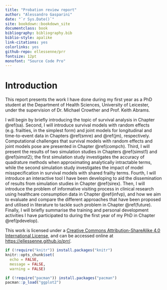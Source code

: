 ```yaml
---
title: "Probation review report"
author: "Alessandro Gasparini"
date: "`r Sys.Date()`"
site: bookdown::bookdown_site
documentclass: book
bibliography: bibliography.bib
biblio-style: apalike
link-citations: yes
colorlinks: yes
github-repo: ellessenne/prr
fontsize: 12pt
monofont: "Source Code Pro"
---
```


# Introduction {-}

This report presents the work I have done during my first year as a PhD student at the Department of Health Sciences, University of Leicester, under the supervision of Dr. Michael Crowther and Prof. Keith Abrams.

I will begin by briefly introducing the topic of survival analysis in Chapter \@ref(sa). Second, I will introduce survival models with random effects (e.g. frailties, in the simplest form) and joint models for longitudinal and time-to-event data in Chapters \@ref(smre) and \@ref(jm), respectively. Computational challenges that survival models with random effects and joint models pose are presented in Chapter \@ref(compch). Third, I will present the results of two simulation studies in Chapters \@ref(simst1) and \@ref(simst2); the first simulation study investigates the accuracy of quadrature methods when approximating analytically intractable terms, while the second simulation study investigates the impact of model misspecification in survival models with shared frailty terms. Fourth, I will introduce an interactive tool I have been developing to aid the dissemination of results from simulation studies in Chapter \@ref(sirex). Then, I will introduce the problem of informative visiting process in clinical research using healthcare consumption data in Chapter \@ref(infvp), and how we aim to evaluate and compare the different approaches that have been proposed and utilised in literature to tackle such problem in Chapter \@ref(future). Finally, I will briefly summarise the training and personal development activities I have participated to during the first year of my PhD in Chapter \@ref(pdevelop).

This work is licensed under a [Creative Commons Attribution-ShareAlike 4.0 International License](http://creativecommons.org/licenses/by-sa/4.0/), and can be accessed online at [https://ellessenne.github.io/prr/](https://ellessenne.github.io/prr/).

```r
if (!require("knitr")) install.packages("knitr")
knitr::opts_chunk$set(
  echo = FALSE, 
  message = FALSE,
  warning = FALSE)
```

```r
if (!require("pacman")) install.packages("pacman")
pacman::p_load("ggplot2")
```
